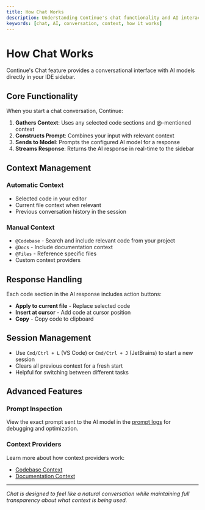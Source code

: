```yaml
---
title: How Chat Works
description: Understanding Continue's chat functionality and AI interaction
keywords: [chat, AI, conversation, context, how it works]
---
```


# How Chat Works

Continue's Chat feature provides a conversational interface with AI models directly in your IDE sidebar.

## Core Functionality

When you start a chat conversation, Continue:

1. **Gathers Context**: Uses any selected code sections and @-mentioned context
2. **Constructs Prompt**: Combines your input with relevant context
3. **Sends to Model**: Prompts the configured AI model for a response
4. **Streams Response**: Returns the AI response in real-time to the sidebar

## Context Management

### Automatic Context
- Selected code in your editor
- Current file context when relevant
- Previous conversation history in the session

### Manual Context
- `@Codebase` - Search and include relevant code from your project
- `@Docs` - Include documentation context
- `@Files` - Reference specific files
- Custom context providers

## Response Handling

Each code section in the AI response includes action buttons:
- **Apply to current file** - Replace selected code
- **Insert at cursor** - Add code at cursor position  
- **Copy** - Copy code to clipboard

## Session Management

- Use `Cmd/Ctrl + L` (VS Code) or `Cmd/Ctrl + J` (JetBrains) to start a new session
- Clears all previous context for a fresh start
- Helpful for switching between different tasks

## Advanced Features

### Prompt Inspection
View the exact prompt sent to the AI model in the [prompt logs](../../advanced/troubleshooting) for debugging and optimization.

### Context Providers
Learn more about how context providers work:
- [Codebase Context](../../advanced/context-integration/codebase)
- [Documentation Context](../../advanced/context-integration/documentation)

---

*Chat is designed to feel like a natural conversation while maintaining full transparency about what context is being used.*